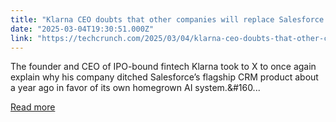 ```yaml
---
title: "Klarna CEO doubts that other companies will replace Salesforce with AI"
date: "2025-03-04T19:30:51.000Z"
link: "https://techcrunch.com/2025/03/04/klarna-ceo-doubts-that-other-companies-will-replace-salesforce-with-ai/"
---
```


The founder and CEO of IPO-bound fintech Klarna took to X to once again explain why his company ditched Salesforce’s flagship CRM product about a year ago in favor of its own homegrown AI system.&#160...

[Read more](https://techcrunch.com/2025/03/04/klarna-ceo-doubts-that-other-companies-will-replace-salesforce-with-ai/)
